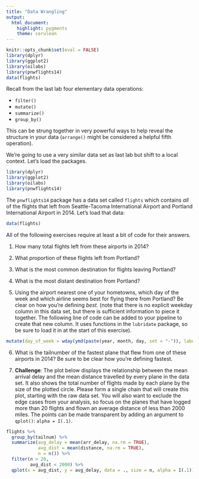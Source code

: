 ```yaml
---
title: "Data Wrangling"
output:
  html_document:
    highlight: pygments
    theme: cerulean
---
```


```r
knitr::opts_chunk$set(eval = FALSE)
library(dplyr)
library(ggplot2)
library(oilabs)
library(pnwflights14)
data(flights)
```

Recall from the last lab four elementary data operations:

- `filter()`
- `mutate()`
- `summarize()`
- `group_by()`

This can be strung together in very powerful ways to help reveal the structure in your data (`arrange()` might be considered a helpful fifth operation).

We're going to use a very similar data set as last lab but shift to a local context. Let's load the packages.

```r
library(dplyr)
library(ggplot2)
library(oilabs)
library(pnwflights14)
```

The `pnwflights14` package has a data set called `flights` which contains *all* of the flights that left from Seattle-Tacoma International Airport and Portland International Airport in 2014. Let's load that data:

```r
data(flights)
```

All of the following exercises require at least a bit of code for their answers.

1.  How many total flights left from these airports in 2014?

2.  What proportion of these flights left from Portland?

3.  What is the most common destination for flights leaving Portland?

4.  What is the most distant destination from Portland?

5.  Using the airport nearest one of your hometowns, which day of the week and which airline seems best for flying there from Portland? Be clear on how you're defining *best*. (note that there is no explicit weekday column in this data set, but there is sufficient information to piece it together. The following line of code can be added to your pipeline to create that new column. It uses functions in the `lubridate` package, so be sure to load it in at the start of this exercise).

```r
mutate(day_of_week = wday(ymd(paste(year, month, day, set = "-")), label = T))
```


6.  What is the tailnumber of the fastest plane that flew from one of these airports in 2014? Be sure to be clear how you're defining fastest.

7.  **Challenge**: The plot below displays the relationship between the mean arrival 
delay and the mean distance travelled by every plane in the data set. 
It also shows the total number of flights made by each plane by the 
size of the plotted circle. Please form a single chain that will 
create this plot, starting with the raw data set. You will also want 
to exclude the edge cases from your analysis, so focus on the
planes that have logged more than 20 flights and flown an average
distance of less than 2000 miles. The points can be made transparent by adding an argument to `qplot()`: `alpha = I(.1)`.

```r
flights %>%
  group_by(tailnum) %>%
  summarize(avg_delay = mean(arr_delay, na.rm = TRUE),
            avg_dist = mean(distance, na.rm = TRUE),
            n = n()) %>%
  filter(n > 20,
         avg_dist < 2000) %>%
  qplot(x = avg_dist, y = avg_delay, data = ., size = n, alpha = I(.1))
```





